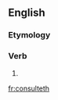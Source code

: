 ==English==

===Etymology===
{{suffix|consult|eth|lang=en}}

===Verb===
{{en-verb form}}

# {{en-archaic third-person singular of|consult}}

[[fr:consulteth]]